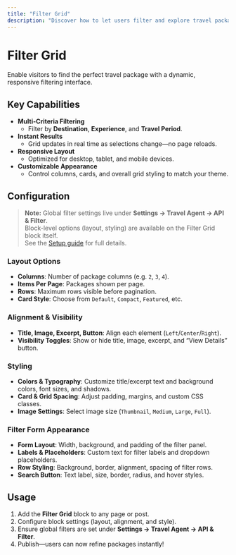 ```yaml
---
title: "Filter Grid"
description: "Discover how to let users filter and explore travel packages with ease."
---
```


# Filter Grid

Enable visitors to find the perfect travel package with a dynamic, responsive filtering interface.

## Key Capabilities

- **Multi-Criteria Filtering**  
  - Filter by **Destination**, **Experience**, and **Travel Period**.
- **Instant Results**  
  - Grid updates in real time as selections change—no page reloads.
- **Responsive Layout**  
  - Optimized for desktop, tablet, and mobile devices.
- **Customizable Appearance**  
  - Control columns, cards, and overall grid styling to match your theme.

## Configuration

> **Note:** Global filter settings live under **Settings → Travel Agent → API & Filter**.  
> Block-level options (layout, styling) are available on the Filter Grid block itself.  
> See the [Setup guide](/docs/travel-agent-wordpress/setup/configuration) for full details.

### Layout Options

- **Columns**: Number of package columns (e.g. `2`, `3`, `4`).
- **Items Per Page**: Packages shown per page.
- **Rows**: Maximum rows visible before pagination.
- **Card Style**: Choose from `Default`, `Compact`, `Featured`, etc.

### Alignment & Visibility

- **Title, Image, Excerpt, Button**: Align each element (`Left`/`Center`/`Right`).
- **Visibility Toggles**: Show or hide title, image, excerpt, and “View Details” button.

### Styling

- **Colors & Typography**: Customize title/excerpt text and background colors, font sizes, and shadows.
- **Card & Grid Spacing**: Adjust padding, margins, and custom CSS classes.
- **Image Settings**: Select image size (`Thumbnail`, `Medium`, `Large`, `Full`).

### Filter Form Appearance

- **Form Layout**: Width, background, and padding of the filter panel.
- **Labels & Placeholders**: Custom text for filter labels and dropdown placeholders.
- **Row Styling**: Background, border, alignment, spacing of filter rows.
- **Search Button**: Text label, size, border, radius, and hover styles.

## Usage

1. Add the **Filter Grid** block to any page or post.  
2. Configure block settings (layout, alignment, and style).  
3. Ensure global filters are set under **Settings → Travel Agent → API & Filter**.  
4. Publish—users can now refine packages instantly!
